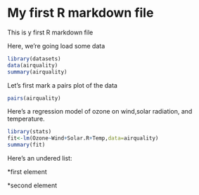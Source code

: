 My first R markdown file
========================

This is y first R markdown file

Here, we're going load some data

```{r}
library(datasets)
data(airquality)
summary(airquality)
```
Let's first mark a pairs plot of the data

```{r}
pairs(airquality)
```

Here's a regression model of ozone on wind,solar radiation, and temperature.

```{r}
library(stats)
fit<-lm(Ozone~Wind+Solar.R+Temp,data=airquality)
summary(fit)
```


Here's an undered list:

*first element


*second element